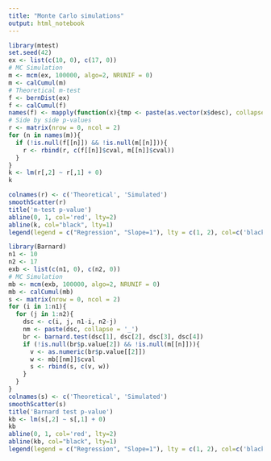 ```yaml
---
title: "Monte Carlo simulations"
output: html_notebook
---
```



```r
library(mtest)
set.seed(42)
ex <- list(c(10, 0), c(17, 0))
# MC Simulation
m <- mcm(ex, 100000, algo=2, NRUNIF = 0)
m <- calCumul(m)
# Theoretical m-test
f <- bernDist(ex)
f <- calCumul(f)
names(f) <- mapply(function(x){tmp <- paste(as.vector(x$desc), collapse = '_'); names(x) <- tmp}, f)
# Side by side p-values
r <- matrix(nrow = 0, ncol = 2)
for (n in names(m)){
  if (!is.null(f[[n]]) && !is.null(m[[n]])){
    r <- rbind(r, c(f[[n]]$cval, m[[n]]$cval))
  }
}
k <- lm(r[,2] ~ r[,1] + 0)
k

colnames(r) <- c('Theoretical', 'Simulated')
smoothScatter(r)
title('m-test p-value')
abline(0, 1, col='red', lty=2)
abline(k, col="black", lty=1)
legend(legend = c("Regression", "Slope=1"), lty = c(1, 2), col=c('black', 'red'), x='right', y='middle')
```

```r
library(Barnard)
n1 <- 10
n2 <- 17
exb <- list(c(n1, 0), c(n2, 0))
# MC Simulation
mb <- mcm(exb, 100000, algo=2, NRUNIF = 0)
mb <- calCumul(mb)
s <- matrix(nrow = 0, ncol = 2)
for (i in 1:n1){
  for (j in 1:n2){
    dsc <- c(i, j, n1-i, n2-j)
    nm <- paste(dsc, collapse = '_')
    br <- barnard.test(dsc[1], dsc[2], dsc[3], dsc[4])
    if (!is.null(br$p.value[2]) && !is.null(m[[n]])){
      v <- as.numeric(br$p.value[[2]])
      w <- mb[[nm]]$cval
      s <- rbind(s, c(v, w))
    }
  }
}
colnames(s) <- c('Theoretical', 'Simulated')
smoothScatter(s)
title('Barnard test p-value')
kb <- lm(s[,2] ~ s[,1] + 0)
kb
abline(0, 1, col='red', lty=2)
abline(kb, col="black", lty=1)
legend(legend = c("Regression", "Slope=1"), lty = c(1, 2), col=c('black', 'red'), x='right', y='middle')

```
